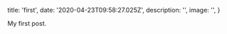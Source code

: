 
  title: 'first',
  date: '2020-04-23T09:58:27.025Z',
  description: '',
  image: '',
}

My first post.











